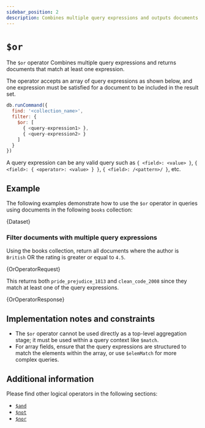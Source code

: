 ```yaml
---
sidebar_position: 2
description: Combines multiple query expressions and outputs documents that match at least one expression.
---
```


# `$or`


The `$or` operator Combines multiple query expressions and returns documents that match at least one expression.

The operator accepts an array of query expressions as shown below, and one expression must be satisfied for a document to be included in the result set.

```js
db.runCommand({
  find: '<collection_name>',
  filter: {
    $or: [
      { <query-expression1> },
      { <query-expression2> }
    ]
  }
})
```

A query expression can be any valid query such as `{ <field>: <value> }`, `{ <field>: { <operator>: <value> } }`, `{ <field>: /<pattern>/ }`, etc.

## Example

The following examples demonstrate how to use the `$or` operator in queries using documents in the following `books` collection:

<!-- markdownlint-disable MD033 -->

<CodeBlock language="js">{Dataset}</CodeBlock>

### Filter documents with multiple query expressions

Using the books collection, return all documents where the author is `British` OR the rating is greater or equal to `4.5`.

<CodeBlock language="js">{OrOperatorRequest}</CodeBlock>

This returns both `pride_prejudice_1813` and `clean_code_2008` since they match at least one of the query expressions.

<CodeBlock language="js">{OrOperatorResponse}</CodeBlock>

## Implementation notes and constraints

- The `$or` operator cannot be used directly as a top-level aggregation stage; it must be used within a query context like `$match`.
- For array fields, ensure that the query expressions are structured to match the elements within the array, or use `$elemMatch` for more complex queries.

## Additional information

Please find other logical operators in the following sections:

- [`$and`](./and.mdx)
- [`$not`](./not.mdx)
- [`$nor`](./nor.mdx)

<!-- markdownlint-enable MD033 -->
